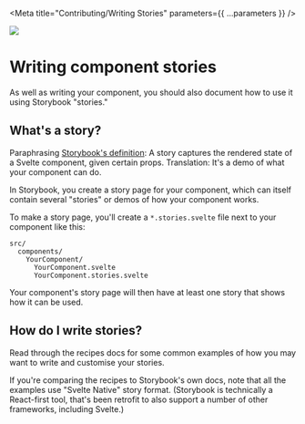 
<Meta title="Contributing/Writing Stories" parameters={{ ...parameters }} />

![](https://graphics.thomsonreuters.com/style-assets/images/logos/reuters-graphics-logo/svg/graphics-logo-color-dark.svg)

# Writing component stories

As well as writing your component, you should also document how to use it using Storybook "stories."

## What's a story?

Paraphrasing [Storybook's definition](https://storybook.js.org/docs/svelte/writing-stories/introduction): A story captures the rendered state of a Svelte component, given certain props. Translation: It's a demo of what your component can do.

In Storybook, you create a story page for your component, which can itself contain several "stories" or demos of how your component works.

To make a story page, you'll create a `*.stories.svelte` file next to your component like this:

```
src/
  components/
    YourComponent/
      YourComponent.svelte
      YourComponent.stories.svelte
```

Your component's story page will then have at least one story that shows how it can be used.

## How do I write stories?

Read through the recipes docs for some common examples of how you may want to write and customise your stories.

If you're comparing the recipes to Storybook's own docs, note that all the examples use "Svelte Native" story format. (Storybook is technically a React-first tool, that's been retrofit to also support a number of other frameworks, including Svelte.)

